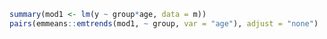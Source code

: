 ```r
summary(mod1 <- lm(y ~ group*age, data = m))
pairs(emmeans::emtrends(mod1, ~ group, var = "age"), adjust = "none")
```
